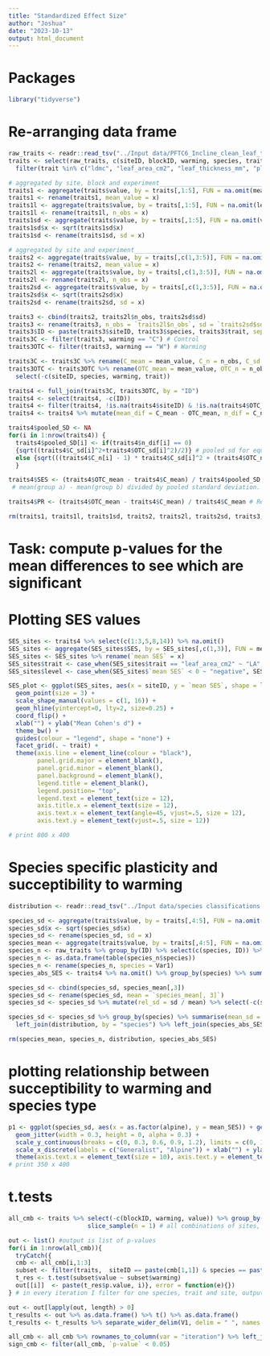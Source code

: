 ```yaml
---
title: "Standardized Effect Size"
author: "Joshua"
date: "2023-10-13"
output: html_document
---
```


# Packages
```r
library("tidyverse")
```

# Re-arranging data frame
```r
raw_traits <- readr::read_tsv("../Input data/PFTC6_Incline_clean_leaf_traits_2022.txt", guess_max = Inf)
traits <- select(raw_traits, c(siteID, blockID, warming, species, trait, value)) %>% na.omit() %>%
  filter(trait %in% c("ldmc", "leaf_area_cm2", "leaf_thickness_mm", "plant_height_cm", "sla_cm2_g"))# one sample removed: DLL3549

# aggregated by site, block and experiment____________________________________________________________________________
traits1 <- aggregate(traits$value, by = traits[,1:5], FUN = na.omit(mean))
traits1 <- rename(traits1, mean_value = x)
traits1l <- aggregate(traits$value, by = traits[,1:5], FUN = na.omit(length))
traits1l <- rename(traits1l, n_obs = x)
traits1sd <- aggregate(traits$value, by = traits[,1:5], FUN = na.omit(var)) # defaults to sample variance, not population variance
traits1sd$x <- sqrt(traits1sd$x)
traits1sd <- rename(traits1sd, sd = x)

# aggregated by site and experiment__________________________________________________________________________________
traits2 <- aggregate(traits$value, by = traits[,c(1,3:5)], FUN = na.omit(mean))
traits2 <- rename(traits2, mean_value = x)
traits2l <- aggregate(traits$value, by = traits[,c(1,3:5)], FUN = na.omit(length))
traits2l <- rename(traits2l, n_obs = x)
traits2sd <- aggregate(traits$value, by = traits[,c(1,3:5)], FUN = na.omit(var)) # defaults to sample variance, not population variance
traits2sd$x <- sqrt(traits2sd$x)
traits2sd <- rename(traits2sd, sd = x)

traits3 <- cbind(traits2, traits2l$n_obs, traits2sd$sd)
traits3 <- rename(traits3, n_obs = `traits2l$n_obs`, sd = `traits2sd$sd`)
traits3$ID <- paste(traits3$siteID, traits3$species, traits3$trait, sep = "_")
traits3C <- filter(traits3, warming == "C") # Control
traits3OTC <- filter(traits3, warming == "W") # Warming

traits3C <- traits3C %>% rename(C_mean = mean_value, C_n = n_obs, C_sd = sd) %>% select(-c(warming))
traits3OTC <- traits3OTC %>% rename(OTC_mean = mean_value, OTC_n = n_obs, OTC_sd = sd) %>%
  select(-c(siteID, species, warming, trait))

traits4 <- full_join(traits3C, traits3OTC, by = "ID")
traits4 <- select(traits4, -c(ID))
traits4 <- filter(traits4, !is.na(traits4$siteID) & !is.na(traits4$OTC_mean))
traits4 <- traits4 %>% mutate(mean_dif = C_mean - OTC_mean, n_dif = C_n - OTC_n, sd_dif = C_sd - OTC_sd)

traits4$pooled_SD <- NA
for(i in 1:nrow(traits4)) {
  traits4$pooled_SD[i] <- if(traits4$n_dif[i] == 0)
  {sqrt((traits4$C_sd[i]^2+traits4$OTC_sd[i]^2)/2)} # pooled sd for equal group sizes
  else {sqrt(((traits4$C_n[i] - 1) * traits4$C_sd[i]^2 + (traits4$OTC_n[i] - 1) * traits4$OTC_sd[i]^2) / (traits4$C_n[i] + traits4$OTC_n[i] - 2))} # pooled sd for unequal group sizes
  }

traits4$SES <- (traits4$OTC_mean - traits4$C_mean) / traits4$pooled_SD # Cohen's d: number of SDs between the two means:
 # mean(group a) - mean(group b) divided by pooled standard deviation.  https://en.wikiversity.org/wiki/Cohen%27s_d

traits4$PR <- (traits4$OTC_mean - traits4$C_mean) / traits4$C_mean # Relative Distance Plasticity Index: shows the factor by which the trait value in the OTC increased or decreased, in comparison to the control plot

rm(traits1, traits1l, traits1sd, traits2, traits2l, traits2sd, traits3, traits3C, traits3OTC, i)
```

# Task: compute p-values for the mean differences to see which are significant

# Plotting SES values
```r
SES_sites <- traits4 %>% select(c(1:3,5,8,14)) %>% na.omit()
SES_sites <- aggregate(SES_sites$SES, by = SES_sites[,c(1,3)], FUN = mean)
SES_sites <- SES_sites %>% rename(`mean SES` = x)
SES_sites$trait <- case_when(SES_sites$trait == "leaf_area_cm2" ~ "LA", SES_sites$trait == "leaf_thickness_mm" ~ "LTH", SES_sites$trait == "sla_cm2_g" ~ "SLA", SES_sites$trait == "plant_height_cm" ~ "H", SES_sites$trait == "ldmc" ~ "LDMC")
SES_sites$level <- case_when(SES_sites$`mean SES` < 0 ~ "negative", SES_sites$`mean SES` > 0 ~ "positive")

SES_plot <- ggplot(SES_sites, aes(x = siteID, y = `mean SES`, shape = level)) +  
  geom_point(size = 3) +
  scale_shape_manual(values = c(1, 16)) +
  geom_hline(yintercept=0, lty=2, size=0.25) +
  coord_flip() +
  xlab("") + ylab("Mean Cohen's d") +
  theme_bw() +
  guides(colour = "legend", shape = "none") +
  facet_grid(. ~ trait) +
  theme(axis.line = element_line(colour = "black"),
        panel.grid.major = element_blank(),
        panel.grid.minor = element_blank(),
        panel.background = element_blank(),
        legend.title = element_blank(),
        legend.position= "top",
        legend.text = element_text(size = 12),
        axis.title.x = element_text(size = 12),
        axis.text.x = element_text(angle=45, vjust=.5, size = 12),
        axis.text.y = element_text(vjust=.5, size = 12))

# print 800 x 400
```

# Species specific plasticity and succeptibility to warming
```r
distribution <- readr::read_tsv("../Input data/species classifications.txt", guess_max = Inf)

species_sd <- aggregate(traits$value, by = traits[,4:5], FUN = na.omit(var))
species_sd$x <- sqrt(species_sd$x)
species_sd <- rename(species_sd, sd = x)
species_mean <- aggregate(traits$value, by = traits[,4:5], FUN = na.omit(mean))
species_n <- raw_traits %>% group_by(ID) %>% select(c(species, ID)) %>% slice_sample(n = 1)
species_n <- as.data.frame(table(species_n$species))
species_n <- rename(species_n, species = Var1)
species_abs_SES <- traits4 %>% na.omit() %>% group_by(species) %>% summarise(mean_SES = mean(abs(SES)))

species_sd <- cbind(species_sd, species_mean[,3])
species_sd <- rename(species_sd, mean = `species_mean[, 3]`)
species_sd <- species_sd %>% mutate(rel_sd = sd / mean) %>% select(-c(sd, mean))

species_sd <- species_sd %>% group_by(species) %>% summarise(mean_sd = mean(rel_sd)) %>% left_join(species_n, by = "species") %>%
  left_join(distribution, by = "species") %>% left_join(species_abs_SES, by = "species")

rm(species_mean, species_n, distribution, species_abs_SES)
```

# plotting relationship between succeptibility to warming and species type
```r
p1 <- ggplot(species_sd, aes(x = as.factor(alpine), y = mean_SES)) + geom_boxplot(outlier.alpha = 0) + theme_classic() +
  geom_jitter(width = 0.3, height = 0, alpha = 0.3) +
  scale_y_continuous(breaks = c(0, 0.3, 0.6, 0.9, 1.2), limits = c(0, 1.2)) +
  scale_x_discrete(labels = c("Generalist", "Alpine")) + xlab("") + ylab("Mean SES per species") +
  theme(axis.text.x = element_text(size = 10), axis.text.y = element_text(size = 10))
# print 350 x 400

```

# t.tests
```r
all_cmb <- traits %>% select(-c(blockID, warming, value)) %>% group_by(siteID, species, trait) %>%
                      slice_sample(n = 1) # all combinations of sites, species and traits

out <- list() #output is list of p-values
for(i in 1:nrow(all_cmb)){ 
  tryCatch({
  cmb <- all_cmb[i,1:3]
  subset <- filter(traits,  siteID == paste(cmb[1,1]) & species == paste(cmb[1,2]) & trait == paste(cmb[1,3]))
  t_res <- t.test(subset$value ~ subset$warming)
  out[[i]]  <- paste(t_res$p.value, i)}, error = function(e){})
} # in every iteration I filter for one species, trait and site, output is list of p-values

out <- out[lapply(out, length) > 0]
t_results <- out %>% as.data.frame() %>% t() %>% as.data.frame()
t_results <- t_results %>% separate_wider_delim(V1, delim = " ", names = c("p-value", "iteration"))

all_cmb <- all_cmb %>% rownames_to_column(var = "iteration") %>% left_join(t_results, by = "iteration")
sign_cmb <- filter(all_cmb, `p-value` < 0.05)
```